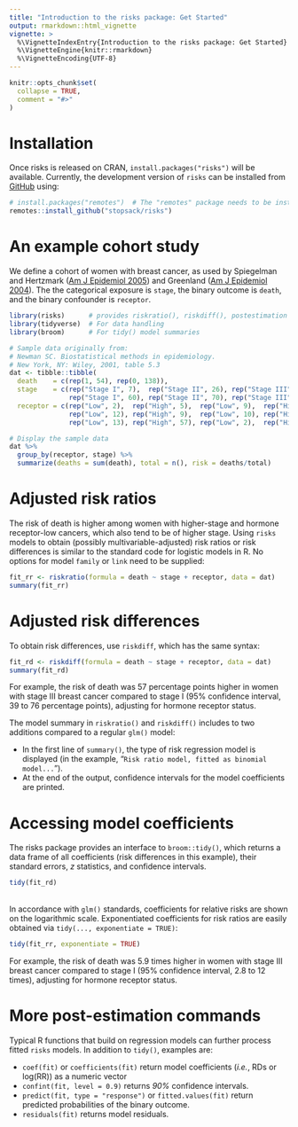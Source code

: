 ```yaml
---
title: "Introduction to the risks package: Get Started"
output: rmarkdown::html_vignette
vignette: >
  %\VignetteIndexEntry{Introduction to the risks package: Get Started}
  %\VignetteEngine{knitr::rmarkdown}
  %\VignetteEncoding{UTF-8}
---
```


```r
knitr::opts_chunk$set(
  collapse = TRUE,
  comment = "#>"
)
```

# Installation

Once risks is released on CRAN, `install.packages("risks")` will be available. Currently, the development version of `risks` can be installed from [GitHub](https://github.com/) using:

```r
# install.packages("remotes")  # The "remotes" package needs to be installed
remotes::install_github("stopsack/risks")
```

# An example cohort study

We define a cohort of women with breast cancer, as used by Spiegelman and Hertzmark ([Am J Epidemiol 2005](https://pubmed.ncbi.nlm.nih.gov/15987728)) and Greenland ([Am J Epidemiol 2004](https://pubmed.ncbi.nlm.nih.gov/15286014)). The the categorical exposure is `stage`, the binary outcome is `death`, and the binary confounder is `receptor`.

```r
library(risks)      # provides riskratio(), riskdiff(), postestimation functions
library(tidyverse)  # For data handling
library(broom)      # For tidy() model summaries

# Sample data originally from:
# Newman SC. Biostatistical methods in epidemiology. 
# New York, NY: Wiley, 2001, table 5.3
dat <- tibble::tibble(
  death    = c(rep(1, 54), rep(0, 138)),
  stage    = c(rep("Stage I", 7),  rep("Stage II", 26), rep("Stage III", 21),
               rep("Stage I", 60), rep("Stage II", 70), rep("Stage III", 8)),
  receptor = c(rep("Low", 2),  rep("High", 5),  rep("Low", 9),  rep("High", 17),
               rep("Low", 12), rep("High", 9),  rep("Low", 10), rep("High", 50),
               rep("Low", 13), rep("High", 57), rep("Low", 2),  rep("High", 6)))

# Display the sample data
dat %>% 
  group_by(receptor, stage) %>% 
  summarize(deaths = sum(death), total = n(), risk = deaths/total)
```


# Adjusted risk ratios

The risk of death is higher among women with higher-stage and hormone receptor-low cancers, which also tend to be of higher stage. Using `risks` models to obtain (possibly multivariable-adjusted) risk ratios or risk differences is similar to the standard code for logistic models in R. No options for model `family` or `link` need to be supplied:

```r
fit_rr <- riskratio(formula = death ~ stage + receptor, data = dat)
summary(fit_rr)
```

  
# Adjusted risk differences

To obtain risk differences, use `riskdiff`, which has the same syntax:

```r
fit_rd <- riskdiff(formula = death ~ stage + receptor, data = dat)
summary(fit_rd)
```

For example, the risk of death was 57 percentage points higher in women with stage III breast cancer compared to stage I (95% confidence interval, 39 to 76 percentage points), adjusting for hormone receptor status.

The model summary in `riskratio()` and `riskdiff()` includes to two additions compared to a regular `glm()` model:

*  In the first line of `summary()`, the type of risk regression model is displayed (in the example, "`Risk ratio model, fitted as binomial model...`"). 
*  At the end of the output, confidence intervals for the model coefficients are printed.


# Accessing model coefficients

The risks package provides an interface to `broom::tidy()`, which returns a data frame of all coefficients (risk differences in this example), their standard errors, *z* statistics, and confidence intervals.

```r
tidy(fit_rd)
```

\
In accordance with `glm()` standards, coefficients for relative risks are shown on the logarithmic scale. Exponentiated coefficients for risk ratios are easily obtained via `tidy(..., exponentiate = TRUE)`:

```r
tidy(fit_rr, exponentiate = TRUE)
```

For example, the risk of death was 5.9 times higher in women with stage III breast cancer compared to stage I (95% confidence interval, 2.8 to 12 times), adjusting for hormone receptor status.


# More post-estimation commands

Typical R functions that build on regression models can further process fitted `risks` models. In addition to `tidy()`, examples are:

*  `coef(fit)` or `coefficients(fit)` return model coefficients (*i.e.*, RDs or log(RR)) as a numeric vector
*  `confint(fit, level = 0.9)` returns *90%* confidence intervals.
*  `predict(fit, type = "response")` or `fitted.values(fit)` return predicted probabilities of the binary outcome.
*  `residuals(fit)` returns model residuals.
